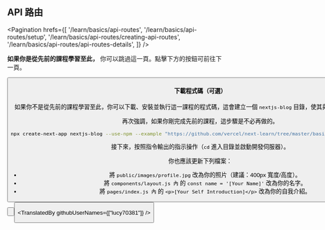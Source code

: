 
## API 路由

<Pagination
  hrefs={[
    '/learn/basics/api-routes',
    '/learn/basics/api-routes/setup',
    '/learn/basics/api-routes/creating-api-routes',
    '/learn/basics/api-routes/api-routes-details',
  ]}
/>

**如果你是從先前的課程學習至此，** 你可以跳過這一頁。點擊下方的按鈕可前往下一頁。

<Button
  content="前往下一頁 →"
  url="/learn/basics/api-routes/creating-api-routes"
  basicStyle="text-white bg-[#0070f3]"
  hoverStyle="hover:opacity-90"
/>

#### 下載程式碼（可選）

如果你不是從先前的課程學習至此，你可以下載、安裝並執行這一課程的程式碼，這會建立一個 `nextjs-blog` 目錄，使其與先前的課程結果相同。

再次強調，如果你剛完成先前的課程，這步驟是不必再做的。

```bash
npx create-next-app nextjs-blog --use-npm --example "https://github.com/vercel/next-learn/tree/master/basics/api-routes-starter"
```

接下來，按照指令輸出的指示操作（`cd` 進入目錄並啟動開發伺服器）。

你也應該更新下列檔案：

- 將 `public/images/profile.jpg` 改為你的照片（建議：400px 寬度/高度）。
- 將 `components/layout.js 內` 的 `const name = '[Your Name]'` 改為你的名字。
- 將 `pages/index.js 內` 的 `<p>[Your Self Introduction]</p>` 改為你的自我介紹。

<Button
  content="返回上一頁 ←"
  url="/learn/basics/api-routes"
  basicStyle="text-white bg-[#0070f3]"
  hoverStyle="hover:opacity-90"
/>

<Button
  content="前往下一頁 →"
  url="/learn/basics/api-routes/creating-api-routes"
  basicStyle="text-white bg-[#0070f3]"
  hoverStyle="hover:opacity-90"
/>

<TranslatedBy githubUserNames={["lucy70381"]} />

